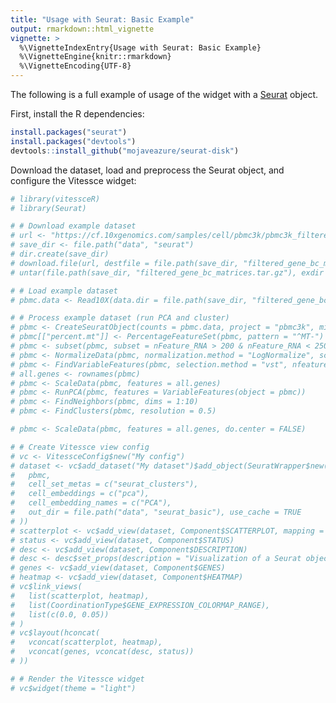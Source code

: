 ```yaml
---
title: "Usage with Seurat: Basic Example"
output: rmarkdown::html_vignette
vignette: >
  %\VignetteIndexEntry{Usage with Seurat: Basic Example}
  %\VignetteEngine{knitr::rmarkdown}
  %\VignetteEncoding{UTF-8}
---
```


The following is a full example of usage of the widget with a [Seurat](https://satijalab.org/seurat/) object.


First, install the R dependencies:

```r
install.packages("seurat")
install.packages("devtools")
devtools::install_github("mojaveazure/seurat-disk")
```


Download the dataset, load and preprocess the Seurat object, and configure the Vitessce widget:

```r
# library(vitessceR)
# library(Seurat)

# # Download example dataset
# url <- "https://cf.10xgenomics.com/samples/cell/pbmc3k/pbmc3k_filtered_gene_bc_matrices.tar.gz"
# save_dir <- file.path("data", "seurat")
# dir.create(save_dir)
# download.file(url, destfile = file.path(save_dir, "filtered_gene_bc_matrices.tar.gz"))
# untar(file.path(save_dir, "filtered_gene_bc_matrices.tar.gz"), exdir = save_dir)

# # Load example dataset
# pbmc.data <- Read10X(data.dir = file.path(save_dir, "filtered_gene_bc_matrices", "hg19"))

# # Process example dataset (run PCA and cluster)
# pbmc <- CreateSeuratObject(counts = pbmc.data, project = "pbmc3k", min.cells = 3, min.features = 200)
# pbmc[["percent.mt"]] <- PercentageFeatureSet(pbmc, pattern = "^MT-")
# pbmc <- subset(pbmc, subset = nFeature_RNA > 200 & nFeature_RNA < 2500 & percent.mt < 5)
# pbmc <- NormalizeData(pbmc, normalization.method = "LogNormalize", scale.factor = 10000)
# pbmc <- FindVariableFeatures(pbmc, selection.method = "vst", nfeatures = 2000)
# all.genes <- rownames(pbmc)
# pbmc <- ScaleData(pbmc, features = all.genes)
# pbmc <- RunPCA(pbmc, features = VariableFeatures(object = pbmc))
# pbmc <- FindNeighbors(pbmc, dims = 1:10)
# pbmc <- FindClusters(pbmc, resolution = 0.5)

# pbmc <- ScaleData(pbmc, features = all.genes, do.center = FALSE)

# # Create Vitessce view config
# vc <- VitessceConfig$new("My config")
# dataset <- vc$add_dataset("My dataset")$add_object(SeuratWrapper$new(
#   pbmc,
#   cell_set_metas = c("seurat_clusters"),
#   cell_embeddings = c("pca"),
#   cell_embedding_names = c("PCA"),
#   out_dir = file.path("data", "seurat_basic"), use_cache = TRUE
# ))
# scatterplot <- vc$add_view(dataset, Component$SCATTERPLOT, mapping = "PCA")
# status <- vc$add_view(dataset, Component$STATUS)
# desc <- vc$add_view(dataset, Component$DESCRIPTION)
# desc <- desc$set_props(description = "Visualization of a Seurat object containing the PBMC 3K dataset.")
# genes <- vc$add_view(dataset, Component$GENES)
# heatmap <- vc$add_view(dataset, Component$HEATMAP)
# vc$link_views(
#   list(scatterplot, heatmap),
#   list(CoordinationType$GENE_EXPRESSION_COLORMAP_RANGE),
#   list(c(0.0, 0.05))
# )
# vc$layout(hconcat(
#   vconcat(scatterplot, heatmap),
#   vconcat(genes, vconcat(desc, status))
# ))

# # Render the Vitessce widget
# vc$widget(theme = "light")
```



